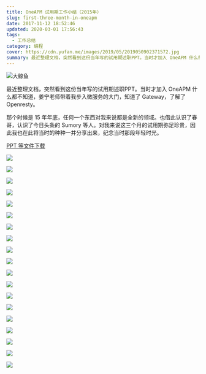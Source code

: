 ```yaml
---
title: OneAPM 试用期工作小结（2015年）
slug: first-three-month-in-oneapm
date: 2017-11-12 18:52:46
updated: 2020-03-01 17:56:43
tags:
  - 工作总结
category: 编程
cover: https://cdn.yufan.me/images/2019/05/2019050902371572.jpg
summary: 最近整理文档，突然看到这份当年写的试用期述职PPT。当时才加入 OneAPM 什么都不知道，姜宁老师带着我步入微服务的大门，知道了 Gateway，了解了 Openresty。
---
```


![大鲸鱼](https://cdn.yufan.me/images/2019/05/2019050902371572.jpg)

最近整理文档，突然看到这份当年写的试用期述职PPT。当时才加入 OneAPM 什么都不知道，姜宁老师带着我步入微服务的大门，知道了 Gateway，了解了 Openresty。

那个时候是 15 年年底，任何一个东西对我来说都是全新的领域。也借此认识了春哥，认识了今日头条的 Sumory 等人。对我来说这三个月的试用期弥足珍贵，因此我也在此将当时的种种一并分享出来，纪念当时那段年轻时光。

[PPT 等文件下载](https://cdn.yufan.me/uploads/oneapm-first-three-month-work.zip)

![](https://cdn.yufan.me/images/slide/first-three-month-in-oneapm/01.jpg)

![](https://cdn.yufan.me/images/slide/first-three-month-in-oneapm/02.jpg)

![](https://cdn.yufan.me/images/slide/first-three-month-in-oneapm/03.jpg)

![](https://cdn.yufan.me/images/slide/first-three-month-in-oneapm/04.jpg)

![](https://cdn.yufan.me/images/slide/first-three-month-in-oneapm/05.jpg)

![](https://cdn.yufan.me/images/slide/first-three-month-in-oneapm/06.jpg)

![](https://cdn.yufan.me/images/slide/first-three-month-in-oneapm/07.jpg)

![](https://cdn.yufan.me/images/slide/first-three-month-in-oneapm/08.jpg)

![](https://cdn.yufan.me/images/slide/first-three-month-in-oneapm/09.jpg)

![](https://cdn.yufan.me/images/slide/first-three-month-in-oneapm/10.jpg)

![](https://cdn.yufan.me/images/slide/first-three-month-in-oneapm/11.jpg)

![](https://cdn.yufan.me/images/slide/first-three-month-in-oneapm/12.jpg)

![](https://cdn.yufan.me/images/slide/first-three-month-in-oneapm/13.jpg)

![](https://cdn.yufan.me/images/slide/first-three-month-in-oneapm/14.jpg)

![](https://cdn.yufan.me/images/slide/first-three-month-in-oneapm/15.jpg)

![](https://cdn.yufan.me/images/slide/first-three-month-in-oneapm/16.jpg)

![](https://cdn.yufan.me/images/slide/first-three-month-in-oneapm/17.jpg)

![](https://cdn.yufan.me/images/slide/first-three-month-in-oneapm/18.jpg)

![](https://cdn.yufan.me/images/slide/first-three-month-in-oneapm/19.jpg)
